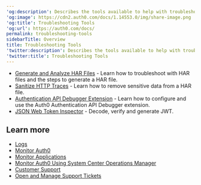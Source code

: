 ---
'og:description': Describes the tools available to help with troubleshooting.
'og:image': https://cdn2.auth0.com/docs/1.14553.0/img/share-image.png
'og:title': Troubleshooting Tools
'og:url': https://auth0.com/docs/
permalink: troubleshooting-tools
sidebarTitle: Overview
title: Troubleshooting Tools
'twitter:description': Describes the tools available to help with troubleshooting.
'twitter:title': Troubleshooting Tools
---
* [Generate and Analyze HAR Files](/docs/troubleshoot/troubleshooting-tools/generate-and-analyze-har-files) - Learn how to troubleshoot with HAR files and the steps to generate a HAR file.
* [Sanitize HTTP Traces](/docs/troubleshoot/troubleshooting-tools/sanitize-http-traces) - Learn how to remove sensitive data from a HAR file.
* [Authentication API Debugger Extension](/docs/customize/extensions/authentication-api-debugger-extension) - Learn how to configure and use the Auth0 Authentication API Debugger extension.
* [JSON Web Token Inspector](https://jwt.io/) - Decode, verify and generate <Tooltip tip="JSON Web Token (JWT): Standard ID Token format (and often Access Token format) used to represent claims securely between two parties." cta="View Glossary" href="/docs/glossary?term=JWT">JWT</Tooltip>.

## Learn more

* [Logs](/docs/deploy-monitor/logs)
* [Monitor Auth0](/docs/deploy-monitor/monitor)
* [Monitor Applications](/docs/deploy-monitor/monitor/monitor-applications)
* [Monitor Auth0 Using System Center Operations Manager](/docs/deploy-monitor/monitor/monitor-using-scom)
* [Customer Support](/docs/troubleshoot/customer-support)
* [Open and Manage Support Tickets](/docs/troubleshoot/customer-support/open-and-manage-support-tickets)